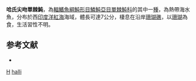 {{Speciesbox
| taxon = Oxymonacanthus halli
| binomial_authority = [[Marshall|Marshall]], 1952
| status = NE
| status_system = IUCN3.1
| synonyms =*''Nelusetta halli'' <small>[[Marshall|Marshall]], 1952</small>
}}

'''哈氏尖吻單棘魨'''，為[[輻鰭魚綱|輻鰭魚綱]][[魨形目|魨形目]][[鱗魨亞目|鱗魨亞目]][[單棘魨科|單棘魨科]]的其中一[[種|種]]，為熱帶海水魚，分布於西[[印度洋|印度洋]][[紅海|紅海]]海域，體長可達7公分，棲息在沿岸[[珊瑚礁|珊瑚礁]]，以[[珊瑚|珊瑚]]為食，生活習性不明。

==参考文献==
*{{FishBase_species|genus=Oxymonacanthus|species=halli|year=2014|month=3}}

{{魚類小作品}}
{{Taxonbar}}
[[Category:1952年描述的鱼类|H]]
[[Category:尖吻單棘魨屬|halli]]